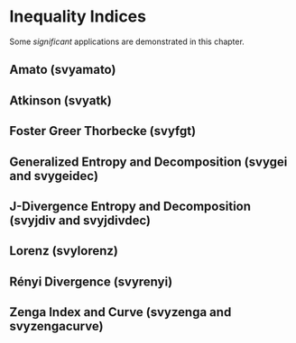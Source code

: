 # Inequality Indices {#indices}

Some _significant_ applications are demonstrated in this chapter.

## Amato (svyamato)

## Atkinson (svyatk)

## Foster Greer Thorbecke (svyfgt)

## Generalized Entropy and Decomposition (svygei and svygeidec)

## J-Divergence Entropy and Decomposition (svyjdiv and svyjdivdec)

## Lorenz (svylorenz)

## Rényi Divergence (svyrenyi)

## Zenga Index and Curve (svyzenga and svyzengacurve)

